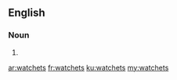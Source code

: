 ==English==

===Noun===
{{head|en|plural}}

# {{plural of|watchet|lang=en}}

[[ar:watchets]]
[[fr:watchets]]
[[ku:watchets]]
[[my:watchets]]
